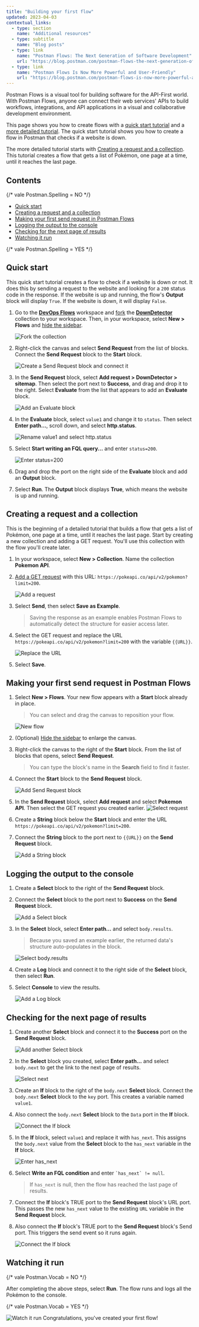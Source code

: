```yaml
---
title: "Building your first flow"
updated: 2023-04-03
contextual_links:
  - type: section
    name: "Additional resources"
  - type: subtitle
    name: "Blog posts"
  - type: link
    name: "Postman Flows: The Next Generation of Software Development"
    url: "https://blog.postman.com/postman-flows-the-next-generation-of-software-development/"
  - type: link
    name: "Postman Flows Is Now More Powerful and User-Friendly"
    url: "https://blog.postman.com/postman-flows-is-now-more-powerful-and-user-friendly/"
---
```


Postman Flows is a visual tool for building software for the API-First world. With Postman Flows, anyone can connect their web services' APIs to build workflows, integrations, and API applications in a visual and collaborative development environment.

This page shows you how to create flows with a [quick start tutorial](#quick-start) and a [more detailed tutorial](#creating-a-request-and-a-collection). The quick start tutorial shows you how to create a flow in Postman that checks if a website is down.

The more detailed tutorial starts with [Creating a request and a collection](#creating-a-request-and-a-collection). This tutorial creates a flow that gets a list of Pokémon, one page at a time, until it reaches the last page.

## Contents

{/* vale Postman.Spelling = NO  */}

* [Quick start](#quick-start)
* [Creating a request and a collection](#creating-a-request-and-a-collection)
* [Making your first send request in Postman Flows](#making-your-first-send-request-in-postman-flows)
* [Logging the output to the console](#logging-the-output-to-the-console)
* [Checking for the next page of results](#checking-for-the-next-page-of-results)
* [Watching it run](#watching-it-run)

{/* vale Postman.Spelling = YES */}

## Quick start

This quick start tutorial creates a flow to check if a website is down or not. It does this by sending a request to the website and looking for a `200` status code in the response. If the website is up and running, the flow's **Output** block will display `True`. If the website is down, it will display `False`.

1. Go to the [**DevOps Flows**](https://www.postman.com/postman/workspace/devops-flows) workspace and [fork](/docs/collaborating-in-postman/using-version-control/forking-entities/) the [**DownDetector**](https://www.postman.com/postman/workspace/devops-flows/collection/23919558-2ea958e4-8647-4b79-859a-47a2c7608b4d?action=share&creator=23919558) collection to your workspace. Then, in your workspace, select **New &gt; Flows** and [hide the sidebar](/docs/getting-started/navigating-postman/#sidebar).

    ![Fork the collection](https://assets.postman.com/postman-docs/v10/flow-tut-fork-collection-1-v10.gif)

1. Right-click the canvas and select **Send Request** from the list of blocks. Connect the **Send Request** block to the **Start** block.

    ![Create a **Send Request** block and connect it](https://assets.postman.com/postman-docs/v10/flow-tut-add-send-v10.gif)

1. In the **Send Request** block, select **Add request &gt; DownDetector &gt; sitemap**. Then select the port next to **Success**, and drag and drop it to the right. Select **Evaluate** from the list that appears to add an **Evaluate** block.

    ![Add an **Evaluate** block](https://assets.postman.com/postman-docs/v10/flow-tut-add-eval-v10.gif)

1. In the **Evaluate** block, select `value1` and change it to `status`. Then select **Enter path...**, scroll down, and select **http.status**.

    ![Rename value1 and select `http.status`](https://assets.postman.com/postman-docs/v10/flow-tut-select-status-v10.gif)

1. Select **Start writing an FQL query...** and enter `status=200`.

    ![Enter `status=200`](https://assets.postman.com/postman-docs/v10/flow-tut-status-200-v10.gif)

1. Drag and drop the port on the right side of the **Evaluate** block and add an **Output** block.

1. Select **Run**. The **Output** block displays **True**, which means the website is up and running.

## Creating a request and a collection

This is the beginning of a detailed tutorial that builds a flow that gets a list of Pokémon, one page at a time, until it reaches the last page. Start by creating a new collection and adding a GET request. You'll use this collection with the flow you'll create later.

1. In your workspace, select **New &gt; Collection**. Name the collection **Pokemon API**.
1. [Add a GET request](/docs/getting-started/sending-the-first-request/) with this URL: `https://pokeapi.co/api/v2/pokemon?limit=200`.

    ![Add a request](https://assets.postman.com/postman-docs/v10/flow-first-request-v10.jpg)

1. Select **Send**, then select **Save as Example**.

    > Saving the response as an example enables Postman Flows to automatically detect the structure for easier access later.

1. Select the GET request and replace the URL `https://pokeapi.co/api/v2/pokemon?limit=200` with the variable `{{URL}}`.

    ![Replace the URL](https://assets.postman.com/postman-docs/v10/flow-replace-the-url-1-v10.jpg)

1. Select **Save**.

## Making your first send request in Postman Flows

1. Select **New &gt; Flows**. Your new flow appears with a **Start** block already in place.

    > You can select and drag the canvas to reposition your flow.

    ![New flow](https://assets.postman.com/postman-docs/v10/flow-start-block-2-v10.jpg)

1. (Optional) [Hide the sidebar](/docs/getting-started/navigating-postman/#sidebar) to enlarge the canvas.

1. Right-click the canvas to the right of the **Start** block. From the list of blocks that opens, select **Send Request**.

    > You can type the block's name in the **Search** field to find it faster.

1. Connect the **Start** block to the **Send Request** block.

    ![Add Send Request block](https://assets.postman.com/postman-docs/v10/flow-add-send-request-1-v10.jpg)

1. In the **Send Request** block, select **Add request** and select **Pokemon API**. Then select the GET request you created earlier.
    ![Select request](https://assets.postman.com/postman-docs/v10/flow-select-request-1-v10.jpg)

1. Create a **String** block below the **Start** block and enter the URL `https://pokeapi.co/api/v2/pokemon?limit=200`.
1. Connect the **String** block to the port next to `{{URL}}` on the **Send Request** block.

    ![Add a String block](https://assets.postman.com/postman-docs/v10/flow-add-string-block-1-v10.jpg)

## Logging the output to the console

1. Create a **Select** block to the right of the **Send Request** block.
1. Connect the **Select** block to the port next to **Success** on the **Send Request** block.

    ![Add a Select block](https://assets.postman.com/postman-docs/v10/flow-add-select-1-v10.jpg)

1. In the **Select** block, select **Enter path...** and select `body.results`.

    > Because you saved an example earlier, the returned data's structure auto-populates in the block.

    ![Select body.results](https://assets.postman.com/postman-docs/v10/flow-body-results-1-v10.jpg)

1. Create a **Log** block and connect it to the right side of the **Select** block, then select **Run**.
1. Select **Console** to view the results.

    ![Add a Log block](https://assets.postman.com/postman-docs/v10/flow-add-log-1-v10.jpg)

## Checking for the next page of results

1. Create another **Select** block and connect it to the **Success** port on the **Send Request** block.

    ![Add another Select block](https://assets.postman.com/postman-docs/v10/flow-add-another-select-1-v10.jpg)

1. In the **Select** block you created, select **Enter path...** and select `body.next` to get the link to the next page of results.

    ![Select `next`](https://assets.postman.com/postman-docs/v10/flow-select-next-v10.jpg)

1. Create an **If** block to the right of the `body.next` **Select** block. Connect the `body.next` **Select** block to the `key` port. This creates a variable named `value1`.

1. Also connect the `body.next` **Select** block to the `Data` port in the **If** block.

    ![Connect the **If** block](https://assets.postman.com/postman-docs/v10/flow-add-if-block-2-v10.jpg)

1. In the **If** block, select `value1` and replace it with `has_next`. This assigns the `body.next` value from the **Select** block to the `has_next` variable in the **If** block.

    ![Enter `has_next`](https://assets.postman.com/postman-docs/v10/flow-enter-has-next-1-v10.jpg)

1. Select **Write an FQL condition** and enter <code class="language-text">&#96;has_next&#96; != null</code>.

    > If `has_next` is null, then the flow has reached the last page of results.

1. Connect the **If** block's TRUE port to the **Send Request** block's URL port. This passes the new `has_next` value to the existing `URL` variable in the **Send Request** block.
1. Also connect the **If** block's TRUE port to the **Send Request** block's Send port. This triggers the send event so it runs again.

    ![Connect the If block](https://assets.postman.com/postman-docs/v10/flow-connect-if-2-v10.jpg)

## Watching it run

{/*  vale Postman.Vocab = NO */}

After completing the above steps, select **Run**. The flow runs and logs all the Pokémon to the console.

{/*  vale Postman.Vocab = YES */}

![Watch it run](https://assets.postman.com/postman-docs/v10/flow-watch-it-run-2-v10.gif)
Congratulations, you've created your first flow!
